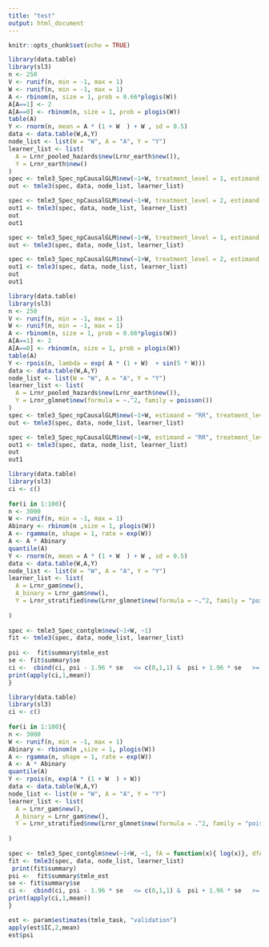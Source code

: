 ```yaml
---
title: "test"
output: html_document
---
```


```r
knitr::opts_chunk$set(echo = TRUE)
```


```r
library(data.table)
library(sl3)
n <- 250
V <- runif(n, min = -1, max = 1)
W <- runif(n, min = -1, max = 1)
A <- rbinom(n, size = 1, prob = 0.66*plogis(W))
A[A==1] <- 2
A[A==0] <- rbinom(n, size = 1, prob = plogis(W))
table(A)
Y <- rnorm(n, mean = A * (1 + W  ) + W , sd = 0.5)
data <- data.table(W,A,Y)
node_list <- list(W = "W", A = "A", Y = "Y")
learner_list <- list(
  A = Lrnr_pooled_hazards$new(Lrnr_earth$new()),
  Y = Lrnr_earth$new()
)
spec <- tmle3_Spec_npCausalGLM$new(~1+W, treatment_level = 1, estimand = "CATT")
out <- tmle3(spec, data, node_list, learner_list)

spec <- tmle3_Spec_npCausalGLM$new(~1+W, treatment_level = 2, estimand = "CATT")
out1 <- tmle3(spec, data, node_list, learner_list)
out
out1

spec <- tmle3_Spec_npCausalGLM$new(~1+W, treatment_level = 1, estimand = "CATE")
out <- tmle3(spec, data, node_list, learner_list)

spec <- tmle3_Spec_npCausalGLM$new(~1+W, treatment_level = 2, estimand = "CATE")
out1 <- tmle3(spec, data, node_list, learner_list)
out
out1
```

```r
library(data.table)
library(sl3)
n <- 250
V <- runif(n, min = -1, max = 1)
W <- runif(n, min = -1, max = 1)
A <- rbinom(n, size = 1, prob = 0.66*plogis(W))
A[A==1] <- 2
A[A==0] <- rbinom(n, size = 1, prob = plogis(W))
table(A)
Y <- rpois(n, lambda = exp( A * (1 + W)  + sin(5 * W)))
data <- data.table(W,A,Y)
node_list <- list(W = "W", A = "A", Y = "Y")
learner_list <- list(
  A = Lrnr_pooled_hazards$new(Lrnr_earth$new()),
  Y = Lrnr_glmnet$new(formula = ~.^2, family = poisson())
)
spec <- tmle3_Spec_npCausalGLM$new(~1+W, estimand = "RR", treatment_level = 1 )
out <- tmle3(spec, data, node_list, learner_list)

spec <- tmle3_Spec_npCausalGLM$new(~1+W, estimand = "RR", treatment_level = 2 )
out1 <- tmle3(spec, data, node_list, learner_list)
out
out1
```

```r

 
library(data.table)
library(sl3)
ci <- c()
 
for(i in 1:100){
n <- 3000
W <- runif(n, min = -1, max = 1)
Abinary <- rbinom(n ,size = 1, plogis(W))
A <- rgamma(n, shape = 1, rate = exp(W))
A <- A * Abinary
quantile(A)
Y <- rnorm(n, mean = A * (1 + W  ) + W , sd = 0.5)
data <- data.table(W,A,Y)
node_list <- list(W = "W", A = "A", Y = "Y")
learner_list <- list(
  A = Lrnr_gam$new(),
  A_binary = Lrnr_gam$new(),
  Y = Lrnr_stratified$new(Lrnr_glmnet$new(formula = ~.^2, family = "poisson"), variable_stratify = c("A_binary"))
 
)
 
spec <- tmle3_Spec_contglm$new(~1+W, ~1)
fit <- tmle3(spec, data, node_list, learner_list)
 
psi <-  fit$summary$tmle_est
se <- fit$summary$se
ci <-  cbind(ci, psi - 1.96 * se   <= c(0,1,1) &  psi + 1.96 * se   >= c(0,1,1))
print(apply(ci,1,mean))
}

```



```r

 
library(data.table)
library(sl3)
ci <- c()
 
for(i in 1:100){
n <- 3000
W <- runif(n, min = -1, max = 1)
Abinary <- rbinom(n ,size = 1, plogis(W))
A <- rgamma(n, shape = 1, rate = exp(W))
A <- A * Abinary
quantile(A)
Y <- rpois(n, exp(A * (1 + W  ) + W))
data <- data.table(W,A,Y)
node_list <- list(W = "W", A = "A", Y = "Y")
learner_list <- list(
  A = Lrnr_gam$new(),
  A_binary = Lrnr_gam$new(),
  Y = Lrnr_stratified$new(Lrnr_glmnet$new(formula = .^2, family = "poisson"), variable_stratify = c("A_binary"))
 
)
 
spec <- tmle3_Spec_contglm$new(~1+W, ~1, fA = function(x){ log(x)}, dfA = function(x){1/x}, submodel = "poisson")
fit <- tmle3(spec, data, node_list, learner_list)
 print(fit$summary)
psi <-  fit$summary$tmle_est
se <- fit$summary$se
ci <-  cbind(ci, psi - 1.96 * se   <= c(0,1,1) &  psi + 1.96 * se   >= c(0,1,1))
print(apply(ci,1,mean))
}

```


```r
est <- param$estimates(tmle_task, "validation") 
apply(est$IC,2,mean)
est$psi
```
